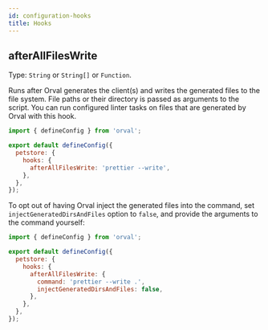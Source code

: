 ```yaml
---
id: configuration-hooks
title: Hooks
---
```


## afterAllFilesWrite

Type: `String` or `String[]` or `Function`.

Runs after Orval generates the client(s) and writes the generated files to the file system. File paths or their directory is passed as arguments to the script. You can run configured linter tasks on files that are generated by Orval with this hook.

```js
import { defineConfig } from 'orval';

export default defineConfig({
  petstore: {
    hooks: {
      afterAllFilesWrite: 'prettier --write',
    },
  },
});
```

To opt out of having Orval inject the generated files into the command, set `injectGeneratedDirsAndFiles` option to `false`, and provide the arguments to the command yourself:

```js
import { defineConfig } from 'orval';

export default defineConfig({
  petstore: {
    hooks: {
      afterAllFilesWrite: {
        command: 'prettier --write .',
        injectGeneratedDirsAndFiles: false,
      },
    },
  },
});
```

